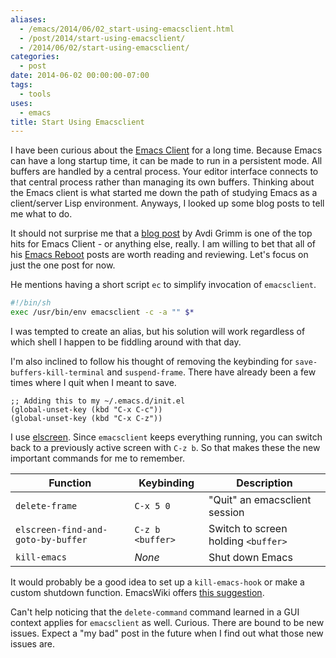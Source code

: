 ```yaml
---
aliases:
  - /emacs/2014/06/02_start-using-emacsclient.html
  - /post/2014/start-using-emacsclient/
  - /2014/06/02/start-using-emacsclient/
categories:
  - post
date: 2014-06-02 00:00:00-07:00
tags:
  - tools
uses:
  - emacs
title: Start Using Emacsclient
---
```


[Emacs Client]: http://www.emacswiki.org/emacs/EmacsClient
I have been curious about the [Emacs Client][] for a long time. Because
Emacs can have a long startup time, it can be made to run in a
persistent mode. All buffers are handled by a central process. Your
editor interface connects to that central process rather than
managing its own buffers. Thinking about the Emacs client is what
started me down the path of studying Emacs as a client/server Lisp
environment. Anyways, I looked up some blog posts to tell me what to
do.

[blog post]: http://devblog.avdi.org/2011/10/27/running-emacs-as-a-server-emacs-reboot-15/
[Emacs Reboot]: http://devblog.avdi.org/category/emacs-reboot/

It should not surprise me that a [blog post][] by Avdi Grimm is one of
the top hits for Emacs Client - or anything else, really. I am
willing to bet that all of his [Emacs Reboot][] posts are worth reading
and reviewing. Let's focus on just the one post for now.

He mentions having a short script `ec` to simplify invocation of
`emacsclient`.

``` sh
#!/bin/sh
exec /usr/bin/env emacsclient -c -a "" $*
```

I was tempted to create an alias, but his solution will work
regardless of which shell I happen to be fiddling around with that
day.

I'm also inclined to follow his thought of removing the keybinding
for `save-buffers-kill-terminal` and `suspend-frame`. There have
already been a few times where I quit when I meant to save.

``` emacs-lisp
;; Adding this to my ~/.emacs.d/init.el
(global-unset-key (kbd "C-x C-c"))
(global-unset-key (kbd "C-x C-z"))
```

[elscreen]: http://www.emacswiki.org/emacs/EmacsLispScreen

I use [elscreen][]. Since `emacsclient` keeps everything running, you
can switch back to a previously active screen with `C-z b`. So that
makes these the new important commands for me to remember.

| Function                          | Keybinding       | Description                         |
|-----------------------------------|------------------|-------------------------------------|
| `delete-frame`                    | `C-x 5 0`        | "Quit" an emacsclient session       |
| `elscreen-find-and-goto-by-buffer`| `C-z b <buffer>` | Switch to screen holding `<buffer>` |
| `kill-emacs`                      | *None*           | Shut down Emacs                     |

[this suggestion]: http://www.emacswiki.org/emacs/EmacsAsDaemon#toc7

It would probably be a good idea to set up a `kill-emacs-hook` or
make a custom shutdown function. EmacsWiki offers [this suggestion][].

Can't help noticing that the `delete-command` command learned in a
GUI context applies for `emacsclient` as well. Curious. There are
bound to be new issues. Expect a "my bad" post in the future when I
find out what those new issues are.
